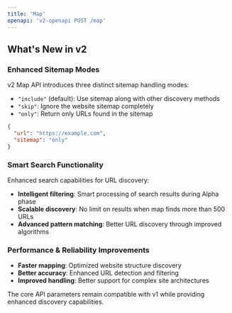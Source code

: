 ```yaml
---
title: 'Map'
openapi: 'v2-openapi POST /map'
---
```


## What's New in v2

### Enhanced Sitemap Modes
v2 Map API introduces three distinct sitemap handling modes:

- `"include"` (default): Use sitemap along with other discovery methods
- `"skip"`: Ignore the website sitemap completely  
- `"only"`: Return only URLs found in the sitemap

```json
{
  "url": "https://example.com",
  "sitemap": "only"
}
```

### Smart Search Functionality
Enhanced search capabilities for URL discovery:
- **Intelligent filtering**: Smart processing of search results during Alpha phase
- **Scalable discovery**: No limit on results when map finds more than 500 URLs
- **Advanced pattern matching**: Better URL discovery through improved algorithms

### Performance & Reliability Improvements
- **Faster mapping**: Optimized website structure discovery
- **Better accuracy**: Enhanced URL detection and filtering
- **Improved handling**: Better support for complex site architectures

The core API parameters remain compatible with v1 while providing enhanced discovery capabilities.
